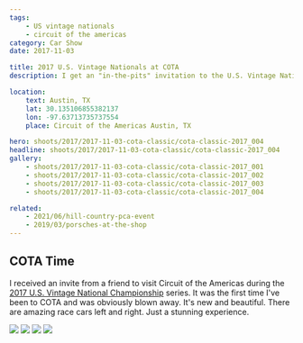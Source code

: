 ```yaml
---
tags:
    - US vintage nationals
    - circuit of the americas
category: Car Show
date: 2017-11-03

title: 2017 U.S. Vintage Nationals at COTA
description: I get an "in-the-pits" invitation to the U.S. Vintage National Championships at Circuit of the Americas in Austin, TX.

location:
    text: Austin, TX
    lat: 30.135106855382137
    lon: -97.63713735737554
    place: Circuit of the Americas Austin, TX

hero: shoots/2017/2017-11-03-cota-classic/cota-classic-2017_004
headline: shoots/2017/2017-11-03-cota-classic/cota-classic-2017_004
gallery:
    - shoots/2017/2017-11-03-cota-classic/cota-classic-2017_001
    - shoots/2017/2017-11-03-cota-classic/cota-classic-2017_002
    - shoots/2017/2017-11-03-cota-classic/cota-classic-2017_003
    - shoots/2017/2017-11-03-cota-classic/cota-classic-2017_004

related:
    - 2021/06/hill-country-pca-event
    - 2019/03/porsches-at-the-shop
---
```



## COTA Time

I received an invite from a friend to visit Circuit of the Americas during the [2017 U.S. Vintage National Championship](https://svra.com/race-results/2017-u-s-vintage-national-championship/) series. It was the first time I've been to COTA and was obviously blown away. It's new and beautiful. There are amazing race cars left and right. Just a stunning experience.

<Gallery>
    <div class="grid grid-cols-12 gap-8">
        <Image src={frontmatter.gallery[0]} class="w-full h-full object-cover" figureClass="row-full" sizes="100vw" />
        <Image src={frontmatter.gallery[2]} class="w-full h-full object-cover" figureClass="row-half" sizes="50vw" />
        <Image src={frontmatter.gallery[3]} class="w-full h-full object-cover" figureClass="row-half" sizes="50vw" />
        <Image src={frontmatter.gallery[1]} class="w-full h-full object-cover" figureClass="row-full" sizes="50vw" />
    </div>
</Gallery>
